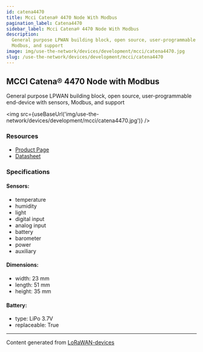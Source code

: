 ```yaml
---
id: catena4470
title: Mcci Catena® 4470 Node With Modbus
pagination_label: Catena4470
sidebar_label: Mcci Catena® 4470 Node With Modbus
description:
  General purpose LPWAN building block, open source, user-programmable end-device with sensors,
  Modbus, and support
image: img/use-the-network/devices/development/mcci/catena4470.jpg
slug: /use-the-network/devices/development/mcci/catena4470
---
```



## MCCI Catena® 4470 Node with Modbus

General purpose LPWAN building block, open source, user-programmable end-device with sensors,
Modbus, and support

<img src={useBaseUrl('img/use-the-network/devices/development/mcci/catena4470.jpg')} />

### Resources

- [Product Page](https://mcci.io/Catena4470)
- [Datasheet](https://cdn.shopify.com/s/files/1/0873/5104/files/Catena4470-Datasheet.pdf?v=1610942439)

### Specifications

#### Sensors:

- temperature
- humidity
- light
- digital input
- analog input
- battery
- barometer
- power
- auxiliary

#### Dimensions:

- width: 23 mm
- length: 51 mm
- height: 35 mm

#### Battery:

- type: LiPo 3.7V
- replaceable: True

---

Content generated from [LoRaWAN-devices](https://github.com/TheThingsNetwork/lorawan-devices)
